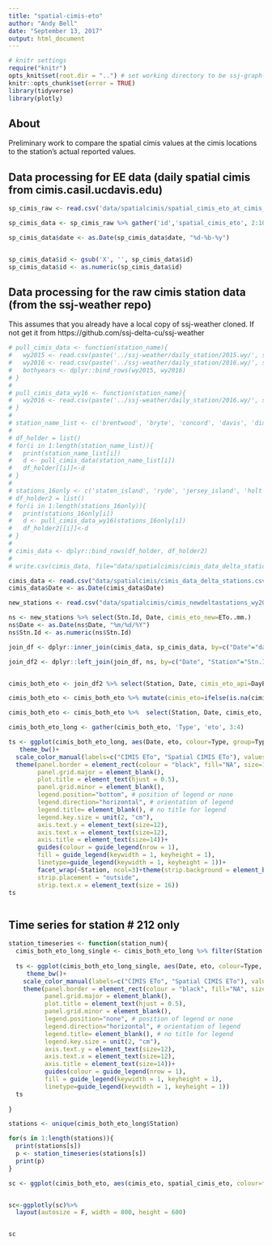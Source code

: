 ---
title: "spatial-cimis-eto"
author: "Andy Bell"
date: "September 13, 2017"
output: html_document
---

```{r "setup", include=FALSE, warning = FALSE, message=FALSE}
# knitr settings
require("knitr")
opts_knit$set(root.dir = "..") # set working directory to be ssj-graph-r directory
knitr::opts_chunk$set(error = TRUE)
library(tidyverse)
library(plotly)
```

## About 

Preliminary work to compare the spatial cimis values at the cimis locations to the station's actual reported values.

## Data processing for EE data (daily spatial cimis from cimis.casil.ucdavis.edu)

```{r spatialcimis, include=FALSE}

sp_cimis_raw <- read.csv('data/spatialcimis/spatial_cimis_eto_at_cimis_stations.csv')

sp_cimis_data <- sp_cimis_raw %>% gather('id','spatial_cimis_eto', 2:10)

sp_cimis_data$date <- as.Date(sp_cimis_data$date, "%d-%b-%y")


sp_cimis_data$id <- gsub('X', '', sp_cimis_data$id)
sp_cimis_data$id <- as.numeric(sp_cimis_data$id)


```



## Data processing for the raw cimis station data (from the ssj-weather repo)

This assumes that you already have a local copy of ssj-weather cloned. If not get it from https://github.com/ssj-delta-cu/ssj-weather

```{r cimis, include=FALSE}

# pull_cimis_data <- function(station_name){
#   wy2015 <- read.csv(paste('../ssj-weather/daily_station/2015.wy/', station_name, '.csv', sep=""), stringsAsFactors = FALSE)
#   wy2016 <- read.csv(paste('../ssj-weather/daily_station/2016.wy/', station_name, '.csv', sep=""), stringsAsFactors = FALSE)
#   bothyears <- dplyr::bind_rows(wy2015, wy2016)
# }
# 
# pull_cimis_data_wy16 <- function(station_name){
#   wy2016 <- read.csv(paste('../ssj-weather/daily_station/2016.wy/', station_name, '.csv', sep=""), stringsAsFactors = FALSE)
# }
# 
# station_name_list <- c('brentwood', 'bryte', 'concord', 'davis', 'dixon', 'esparto', 'fair_oaks', 'hastings_east', 'manteca', 'modesto', 'pleasanton', 'tracy', 'twitchell_island', 'winters')
# 
# df_holder = list()
# for(i in 1:length(station_name_list)){
#   print(station_name_list[i])
#   d <- pull_cimis_data(station_name_list[i]) 
#   df_holder[[i]]<-d 
# }
# 
# stations_16only <- c('staten_island', 'ryde', 'jersey_island', 'holt', 'ripon')
# df_holder2 = list()
# for(i in 1:length(stations_16only)){
#   print(stations_16only[i])
#   d <- pull_cimis_data_wy16(stations_16only[i]) 
#   df_holder2[[i]]<-d 
# }
# 
# cimis_data <- dplyr::bind_rows(df_holder, df_holder2)
# 
# write.csv(cimis_data, file="data/spatialcimis/cimis_data_delta_stations.csv", row.names=FALSE)

cimis_data <- read.csv("data/spatialcimis/cimis_data_delta_stations.csv", stringsAsFactors = FALSE)
cimis_data$Date <- as.Date(cimis_data$Date)

```


```{r}
new_stations <- read.csv("data/spatialcimis/cimis_newdeltastations_wy2016.csv", stringsAsFactors = FALSE)

ns <- new_stations %>% select(Stn.Id, Date, cimis_eto_new=ETo..mm.)
ns$Date <- as.Date(ns$Date, "%m/%d/%Y")
ns$Stn.Id <- as.numeric(ns$Stn.Id)

```



```{r join}

join_df <- dplyr::inner_join(cimis_data, sp_cimis_data, by=c("Date"="date", "Station"="id"))

join_df2 <- dplyr::left_join(join_df, ns, by=c("Date", "Station"="Stn.Id"))


cimis_both_eto <- join_df2 %>% select(Station, Date, cimis_eto_api=DayEtoValue, spatial_cimis_eto, cimis_eto_new)

cimis_both_eto <- cimis_both_eto %>% mutate(cimis_eto=ifelse(is.na(cimis_eto_api), cimis_eto_new, cimis_eto_api))

cimis_both_eto <- cimis_both_eto %>%  select(Station, Date, cimis_eto, spatial_cimis_eto)

cimis_both_eto_long <- gather(cimis_both_eto, 'Type', 'eto', 3:4)

```


```{r timeseries, fig.width = 12, fig.height = 12}

ts <- ggplot(cimis_both_eto_long, aes(Date, eto, colour=Type, group=Type))+ geom_line(size=1.15, alpha=0.7)+scale_x_date()+ylab("ETO (mm/day)")+
   theme_bw()+
  scale_color_manual(labels=c("CIMIS ETo", "Spatial CIMIS ETo"), values=c("cimis_eto"="red3", "spatial_cimis_eto"="royalblue1"))+
  theme(panel.border = element_rect(colour = "black", fill="NA", size=1),
        panel.grid.major = element_blank(),
        plot.title = element_text(hjust = 0.5),
        panel.grid.minor = element_blank(),
        legend.position="bottom", # position of legend or none
        legend.direction="horizontal", # orientation of legend
        legend.title= element_blank(), # no title for legend
        legend.key.size = unit(2, "cm"),
        axis.text.y = element_text(size=12),
        axis.text.x = element_text(size=12),
        axis.title = element_text(size=14))+ 
        guides(colour = guide_legend(nrow = 1),
        fill = guide_legend(keywidth = 1, keyheight = 1),
        linetype=guide_legend(keywidth = 1, keyheight = 1))+
        facet_wrap(~Station, ncol=3)+theme(strip.background = element_blank(),
        strip.placement = "outside", 
        strip.text.x = element_text(size = 16))
ts



```

## Time series for station # 212 only
```{r, fig.width = 7, fig.height = 5}

station_timeseries <- function(station_num){
  cimis_both_eto_long_single <- cimis_both_eto_long %>% filter(Station == station_num)
  
  ts <- ggplot(cimis_both_eto_long_single, aes(Date, eto, colour=Type, group=Type))+ geom_line(size=1.1)+scale_x_date()+ylab("ETO (mm/day)")+
     theme_bw()+
    scale_color_manual(labels=c("CIMIS ETo", "Spatial CIMIS ETo"), values=c("cimis_eto"="red3", "spatial_cimis_eto"="royalblue1"))+
    theme(panel.border = element_rect(colour = "black", fill="NA", size=1),
          panel.grid.major = element_blank(),
          plot.title = element_text(hjust = 0.5),
          panel.grid.minor = element_blank(),
          legend.position="none", # position of legend or none
          legend.direction="horizontal", # orientation of legend
          legend.title= element_blank(), # no title for legend
          legend.key.size = unit(2, "cm"),
          axis.text.y = element_text(size=12),
          axis.text.x = element_text(size=12),
          axis.title = element_text(size=14))+ 
          guides(colour = guide_legend(nrow = 1),
          fill = guide_legend(keywidth = 1, keyheight = 1),
          linetype=guide_legend(keywidth = 1, keyheight = 1))
  ts
  
}
```



```{r singlets}

stations <- unique(cimis_both_eto_long$Station)

for(s in 1:length(stations)){
  print(stations[s])
  p <- station_timeseries(stations[s])
  print(p)
}

```




```{r scatterplot}
sc <- ggplot(cimis_both_eto, aes(cimis_eto, spatial_cimis_eto, colour=factor(Station), group=factor(Station)))+geom_point(alpha=0.1)+geom_smooth(method='lm', se = FALSE)


sc<-ggplotly(sc)%>%
  layout(autosize = F, width = 800, height = 600)


sc
```

